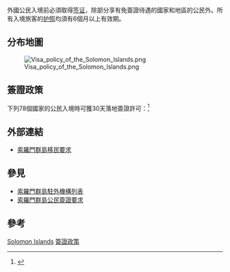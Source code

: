 外國公民入境'''{{SLB}}'''前必須取得[[签证|签证]]，除部分享有免簽證待遇的國家和地區的公民外。所有入境旅客的[[护照|护照]]均須有6個月以上有效期。

==分布地圖==
[[Image:Visa_policy_of_the_Solomon_Islands.png|thumb]]

==簽證政策==
下列78個國家的公民入境時可獲30天落地簽證許可：<ref>{{cite web|title=簽證信息|url=https://www.timaticweb.com/cgi-bin/tim_website_client.cgi?FullText=1&COUNTRY=SB&SECTION=VI&SUBSECTION=00&user=DL&subuser=DELTAB2C|work={{link-en|旅遊信息查詢系統|Timatic}}|publisher=[[國際航空運輸協會|國際航空運輸協會]]|language=en}}</ref>
{{column|4|
*{{flagicon|EU}}[[歐洲經濟區|歐洲經濟區]]<ref>包括[[英國海外領土|英國海外領土]]、[[法国海外部分|法國海外省和海外領地]]、[[丹麥王國|丹麥王國共同體]]和[[荷蘭加勒比區|荷蘭加勒比區]]公民。</ref>
*{{AND}}
*{{ATG}}
*{{ARG}}
*{{AUS}}
*{{BHS}}
*{{BRB}}
*{{BLZ}}
*{{BRA}}
*{{BRU}}
*{{BGR}}
*{{CAN}}
*{{CHL}}
*{{DMA}}
*{{DOM}}
*{{FJI}}
*{{GRD}}
*{{GUY}}
*{{ISR}}
*{{JPN}}
*{{KWT}}
*{{MYS}}
*{{MDV}}
*{{MHL}}
*{{FSM}}
*{{MCO}}
*{{NRU}}
*{{NZL}}<ref>包括[[新西蘭王國|紐西蘭領地]]公民。</ref>
*{{PLW}}
*{{PNG}}
*{{PRY}}
*{{PER}}
*{{KNA}}
*{{LCA}}
*{{VCT}}
*{{SAM}}
*{{SMR}}
*{{SGP}}
*{{KOR}}
*{{SUR}}
*{{ROC-TW}}
*{{THA}}
*{{TON}}
*{{TTO}}
*{{USA}}<ref>包括[[美國非建制地區|美國非建制地區]]公民/國民。</ref>
*{{URY}}
*{{VUT}}
}}

==外部連結==
* [https://web.archive.org/web/20100901173753/http://www.commerce.gov.sb/Divisions/Immigration/Immigration_Requirements.htm 索羅門群島移民要求]{{en}}

==參見==
*[[索羅門群島駐外機構列表|索羅門群島駐外機構列表]]
*[[索羅門群島公民簽證要求|索羅門群島公民簽證要求]]

==參考==
{{reflist}}

{{各国签证信息}}

[[Category:各國簽證政策|Solomon Islands]]
[[Category:索羅門群島外交|簽證政策]]